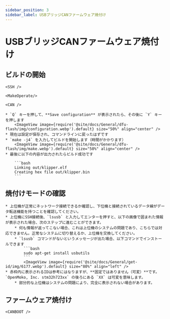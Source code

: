 ```yaml
---
sidebar_position: 3
sidebar_label: USBブリッジCANファームウェア焼付け
---
```




# USBブリッジCANファームウェア焼付け

## ビルドの開始

    <SSH />

    <MakeOperate/>

    <CAN />

    * `Q` キーを押して、**Save configuration** が表示されたら、その後に `Y` キーを押します
        <ImageView image={require('@site/docs/General/dfu-flash/img/configuration.webp').default} size="50%" align="center" />
    * 現在は設定が保存され、コマンドラインに戻ったはずです
    * `make -j4` を入力してビルドを開始します（時間がかかります）
        <ImageView image={require('@site/docs/General/dfu-flash/img/make.webp').default} size="50%" align="center" />
    * 最後に以下の内容が出力されたらビルド成功です

        ```bash
        Linking out/klipper.elf
        Creating hex file out/klipper.bin
        ```


## 焼付けモードの確認

    * 上位機が正常にネットワーク接続できるか確認し、下位機と接続されているデータ線がデータ転送機能を持つことを確認してください。
    * 上位機にSSH接続後、`lsusb` と入力してエンターを押すと、以下の画像で囲まれた情報が表示された場合、次のステップに進むことができます。
        * 何も情報が返ってこない場合、これは上位機のシステムの問題であり、こちらでは対応できません。正常なシステムに切り替えるか、上位機を交換してください。
        * `lsusb` コマンドがないというメッセージが出た場合、以下コマンドでインストールできます
            ```bash
            sudo apt-get install usbutils
            ```
            <ImageView image={require('@site/docs/General/get-id/img/6177.webp').default} size="80%" align="left" /> 
    * 赤枠内に表示されるIDは参考にはなりますが、**固定ではありません（可変）**です。`OpenMoko, Inc. stm32h723xx` の後ろにある `XX` は可変を意味します。
        * 部分的な上位機はシステムの問題により、完全に表示されない場合があります。

## ファームウェア焼付け

    <CANBOOT />
